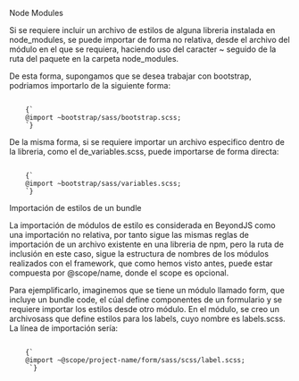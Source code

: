 
<Title>Importación de archivos de estilo</Title>

<Subtitle>Node Modules</Subtitle>

Si se requiere incluir un archivo de estilos de alguna libreria instalada en node_modules, se puede importar de forma no relativa, desde el archivo del módulo en el que se requiera, haciendo uso del caracter ~ seguido de la ruta del paquete en la carpeta node_modules.

De esta forma, supongamos que se desea trabajar con bootstrap, podriamos importarlo de la siguiente forma:

<Code>
    {`
    @import ~bootstrap/sass/bootstrap.scss;
    `}
</Code>

De la misma forma, si se requiere importar un archivo especifico dentro de la libreria, como el de_variables.scss, puede importarse de forma directa:

<Code>
    {`
    @import ~bootstrap/sass/variables.scss;
    `}
</Code>

<Subtitle>Importación de estilos de un bundle</Subtitle>

La importación de módulos de estilo es considerada en BeyondJS como una importación no relativa, por tanto sigue las mismas reglas de importación de un archivo existente en una libreria de npm, pero la ruta de inclusión en este caso, sigue la estructura de nombres de los módulos realizados con el framework, que como hemos visto antes, puede estar compuesta por @scope/name, donde el scope es opcional.

Para ejemplificarlo, imaginemos que se tiene un módulo llamado form, que incluye un bundle code, el cúal define componentes de un formulario y se requiere importar los estilos desde otro módulo. En el módulo, se creo un archivosass que define estilos para los labels, cuyo nombre es labels.scss. La línea de importación sería:

<Code>
    {`
    @import ~@scope/project-name/form/sass/scss/label.scss;
     `}
</Code>
